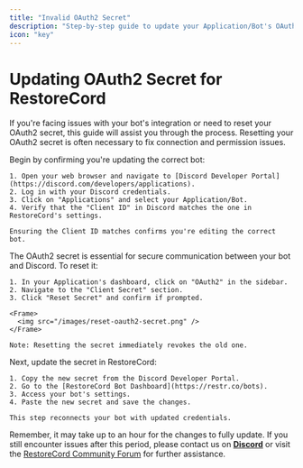 ```yaml
---
title: "Invalid OAuth2 Secret"
description: "Step-by-step guide to update your Application/Bot's OAuth2 secret."
icon: "key"
---
```


# Updating OAuth2 Secret for RestoreCord

If you're facing issues with your bot's integration or need to reset your OAuth2 secret, this guide will assist you through the process. Resetting your OAuth2 secret is often necessary to fix connection and permission issues.

<Steps>
  <Step title="Verifying the Correct Bot on Discord Developer Portal">
    Begin by confirming you're updating the correct bot:

    1. Open your web browser and navigate to [Discord Developer Portal](https://discord.com/developers/applications).
    2. Log in with your Discord credentials.
    3. Click on "Applications" and select your Application/Bot.
    4. Verify that the "Client ID" in Discord matches the one in RestoreCord's settings.

    Ensuring the Client ID matches confirms you're editing the correct bot.
  </Step>

  <Step title="Resetting the OAuth2 Secret">
    The OAuth2 secret is essential for secure communication between your bot and Discord. To reset it:

    1. In your Application's dashboard, click on "OAuth2" in the sidebar.
    2. Navigate to the "Client Secret" section.
    3. Click "Reset Secret" and confirm if prompted.

    <Frame>
      <img src="/images/reset-oauth2-secret.png" />
    </Frame>

    Note: Resetting the secret immediately revokes the old one.
  </Step>

  <Step title="Updating Secret on RestoreCord">
    Next, update the secret in RestoreCord:

    1. Copy the new secret from the Discord Developer Portal.
    2. Go to the [RestoreCord Bot Dashboard](https://restr.co/bots).
    3. Access your bot's settings.
    4. Paste the new secret and save the changes.

    This step reconnects your bot with updated credentials.
  </Step>

</Steps>

<Tip>Remember, it may take up to an hour for the changes to fully update. If you still encounter issues after this period, please contact us on [**Discord**](https://restr.co/discord) or visit the [RestoreCord Community Forum](https://community.restorecord.com) for further assistance.</Tip>
